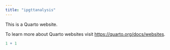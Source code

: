 ```yaml
---
title: "ipgttanalysis"
---
```


This is a Quarto website.

To learn more about Quarto websites visit <https://quarto.org/docs/websites>.

```r
1 + 1
```
